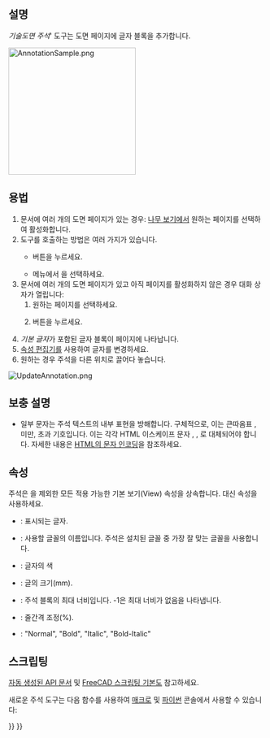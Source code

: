 <languages/>

{{Docnav
|[[TechDraw_GeometricHatch/ko|기하학적 선무늬]]
|[[TechDraw_LeaderLine/ko|지시선]]
|[[TechDraw_Workbench/ko|기술도면 작업대]]
|IconL=TechDraw_GeometricHatch.svg
|IconR=TechDraw_LeaderLine.svg
|IconC=Workbench_TechDraw.svg
}}

{{GuiCommand
|Name=기술도면 주석
|MenuLocation=기술도면→ 주석→ 주석 삽입
|Workbenches=[[TechDraw_Workbench/ko|기술도면 작업대]]
|SeeAlso=[[TechDraw_RichTextAnnotation|TechDraw RichTextAnnotation]]
}}

<span id="Description"></span>
==설명==

''기술도면 주석''' 도구는 도면 페이지에 글자 블록을 추가합니다.

[[Image:AnnotationSample.png|250px]]
{{Caption|도면 페이지의 주석}}

<span id="Usage"></span>
==용법==

# 문서에 여러 개의 도면 페이지가 있는 경우: [[Tree_view/ko|나무 보기]]에서 원하는 페이지를 선택하여 활성화합니다.
# 도구를 호출하는 방법은 여러 가지가 있습니다.
#* {{Button|[[Image:TechDraw_Annotation.svg|16px]] 주석 삽입}} 버튼을 누르세요.
#* 메뉴에서 {{MenuCommand|기술도면→ 주석 → [[Image:TechDraw_Annotation.svg|16px]] 주석 삽입}}을 선택하세요.
# 문서에 여러 개의 도면 페이지가 있고 아직 페이지를 활성화하지 않은 경우 {{MenuCommand|페이지 선택기}} 대화 상자가 열립니다:
## 원하는 페이지를 선택하세요. 
## {{Button|확인}} 버튼을 누르세요.
# ''기본 글자''가 포함된 글자 블록이 페이지에 나타납니다.
# [[Property_editor/ko|속성 편집기]]를 사용하여 글자를 변경하세요.
# 원하는 경우 주석을 다른 위치로 끌어다 놓습니다.

[[File:UpdateAnnotation.png]]
{{Caption|속성 편집기를 통해 주석 수정}}

<span id="Notes"></span>
== 보충 설명 ==

<!-- Editor's and Traducer's note: do not change the &amp; values, they are used to escape the symbols and show them verbatim -->
* 일부 문자는 주석 텍스트의 내부 표현을 방해합니다.  구체적으로, 이는 큰따옴표 {{incode|"}}, {{incode|<}} 미만, {{incode|>}} 초과 기호입니다. 이는 각각 HTML 이스케이프 문자 {{incode|&amp;quot;}}, {{incode|&amp;lt;}}, {{incode|&amp;gt;}}로 대체되어야 합니다. 자세한 내용은 [https://en.wikipedia.org/wiki/Character_encodings_in_HTML#HTML_character_references HTML의 문자 인코딩]을 참조하세요.

<span id="Properties"></span>
==속성==

주석은 {{PropertyData|Scale}}을 제외한 모든 적용 가능한 기본 보기(View) 속성을 상속합니다. 대신 {{PropertyData|TextSize}} 속성을 사용하세요.

* {{PropertyData|Text}}: 표시되는 글자.
* {{PropertyData|Font}}: 사용할 글꼴의 이름입니다. 주석은 설치된 글꼴 중 가장 잘 맞는 글꼴을 사용합니다.
* {{PropertyData|TextColor}}: 글자의 색
* {{PropertyData|TextSize}}: 글의 크기(mm). 
* {{PropertyData|MaxWidth}}: 주석 블록의 최대 너비입니다. -1은 최대 너비가 없음을 나타냅니다.
* {{PropertyData|LineSpace}}: 줄간격 조정(%).
* {{PropertyData|TextStyle}}: "Normal", "Bold", "Italic", "Bold-Italic"

<span id="Scripting"></span>
==스크립팅==

[https://freecad.github.io/SourceDoc/ 자동 생성된 API 문서] 및 [[FreeCAD_Scripting_Basics/ko|FreeCAD 스크립팅 기본]]도 참고하세요.

새로운 주석 도구는 다음 함수를 사용하여 [[Macros/ko|매크로]] 및 [[Python/ko|파이썬]] 콘솔에서 사용할 수 있습니다:

{{Code|code=
anno = FreeCAD.ActiveDocument.addObject('TechDraw::DrawViewAnnotation','TestAnno')
anno.Text = ['Different Text']
anno.TextStyle = 'Bold'
rc = page.addView(anno)
}}


{{Docnav
|[[TechDraw_GeometricHatch/ko|기하학적 선무늬]]
|[[TechDraw_LeaderLine/ko|지시선]]
|[[TechDraw_Workbench/ko|기술도면 작업대]]
|IconL=TechDraw_GeometricHatch.svg
|IconR=TechDraw_LeaderLine.svg
|IconC=Workbench_TechDraw.svg
}}

{{TechDraw_Tools_navi{{#translation:}}}}
{{Userdocnavi{{#translation:}}}}